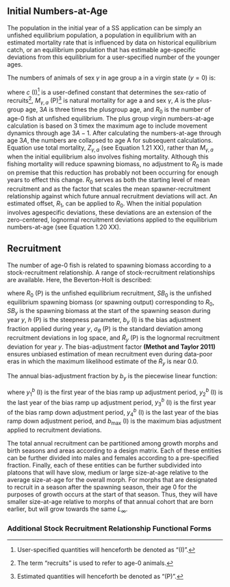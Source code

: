 ## Initial Numbers-at-Age

The population in the initial year of a SS application can be simply an unfished equilibrium population, a population in equilibrium with an estimated mortality rate that is influenced by data on historical equilibrium catch, or an equilibrium population that has estimable age-specific deviations from this equilibrium for a user-specified number of the younger ages.

The numbers of animals of sex $\gamma$ in age group a in a virgin state ($y=0$) is:

\begin{equation}
\label{eqn1}
N_{0,\gamma,a} =
\begin{cases}
cR_0e^{-aM_{\gamma,a}} & \text{for $a=0$ to $A-1$} \\
\sum_{a=A}^{3A-1}N_{0,\gamma,a} + \frac{N_{0,\gamma,3A-1}e^{-M_{\gamma,a}}}{1-e^{-M_{\gamma,a}}} & \text{for $a=A$ to $3A-1$}\\
\end{cases}
\end{equation}

where $c$ (I)[^1] is a user-defined constant that determines the sex-ratio of recruits[^2], $M_{\gamma,a}$ (P)[^3] is natural mortality for age a and sex $\gamma$, $A$ is the plus-group age, $3A$ is three times the plusgroup age, and $R_0$ is the number of age-0 fish at unfished equilibrium. The plus group virgin
numbers-at-age calculation is based on 3 timex the maximum age to include movement dynamics through age $3A-1$. After calculating the numbers-at-age through age $3A$, the numbers are collapsed to age A for subsequent calculations. Equation \ref{eqn1} use total mortality, $Z_{\gamma,a}$ (see Equation 1.21 XX), rather than $M_{\gamma,a}$ when the initial equilibrium also involves fishing mortality. Although this fishing mortality will reduce spawning biomass, no adjustment to $R_0$ is made on premise that this reduction has probably not been occurring for enough years to effect this change. $R_0$ serves as both the starting level of mean recruitment and as the factor that scales the mean spawner-recruitment relationship against which future annual recruitment deviations will act. An estimated offset, $R_1$, can be applied to $R_0$. When the initial population involves agespecific deviations, these deviations are an extension of the zero-centered, lognormal recruitment deviations applied to the equilibrium numbers-at-age (see Equation 1.20 XX).

[^1]: User-specified quantities will henceforth be denoted as "(I)". 
[^2]: The term "recruits" is used to refer to age-0 animals. 
[^3]: Estimated quantities will henceforth be denoted as "(P)".

## Recruitment

The number of age-0 fish is related to spawning biomass according to a stock-recruitment relationship. A range of stock-recruitment relationships are available. Here, the Beverton-Holt is described:

\begin{equation}
\label{eqn2}
R_y = \frac{4hR_0SB_y}{SB_0(1-h)+SB_y(5h-1)}e^{-0.5b_y\sigma_R^2+\tilde{R}_y} \;\ \tilde{R}_y \sim N(0; \sigma_R^2)
\end{equation}


where $R_0$ (P) is the unfished equilibrium recruitment, $SB_0$ is the unfished equilibrium spawning biomass (or spawning output) corresponding to $R_0$, $SB_y$ is the spawning biomass at the start of the spawning season
during year $y$, $h$ (P) is the steepness parameter, $b_y$ (I) is the bias adjustment fraction applied
during year $y$, $\sigma_R$ (P) is the standard deviation among recruitment deviations in log space, and
$\tilde{R}_y$ (P) is the lognormal recruitment deviation for year $y$. The bias-adjustment factor **(Methot
and Taylor 2011)** ensures unbiased estimation of mean recruitment even during data-poor eras in
which the maximum likelihood estimate of the $\tilde{R}_y$ is near 0.0.

The annual bias-adjustment fraction by $b_y$ is the piecewise linear function:

\begin{equation}
\label{eqn3}
b_y =
\begin{cases}
0 & \text{for $y \leq y_1^b$} \\
b_{\text{max}}(1-\frac{y-y_1^b}{y_2^b-y_1^b}) & \text{for $y_1^b < y < y_2^b$} \\
b_{\text{max}} & \text{for $y_2^b \leq y \leq y_3^b$} \\
b_{\text{max}}(1-\frac{y_3^b-y}{y_4^b-y_3^b}) & \text{for $y_3^b < y < y_4^b$} \\
0 & \text{for $y_4^b \leq y$} \\
\end{cases}
\end{equation}

where $y_1^b$ (I) is the first year of the bias ramp up adjustment period, $y_2^b$  (I) is the last year of the
bias ramp up adjustment period, $y_3^b$ (I) is the first year of the bias ramp down adjustment period,
$y_4^b$ (I) is the last year of the bias ramp down adjustment period, and $b_{\text{max}}$ (I) is the maximum bias adjustment applied to recruitment deviations.

The total annual recruitment can be partitioned among growth morphs and birth seasons and areas according to a design matrix. Each of these entities can be further divided into males and females according to a pre-specified fraction. Finally, each of these entities can be further subdivided into platoons that will have slow, medium or large size-at-age relative to the average size-at-age for the overall morph. For morphs that are designated to recruit in a season after the spawning season, their age 0 for the purposes of growth occurs at the start of that season. Thus, they will have smaller size-at-age relative to morphs of that annual cohort that are born earlier, but will grow towards the same $L_\infty$.

### Additional Stock Recruitment Relationship Functional Forms